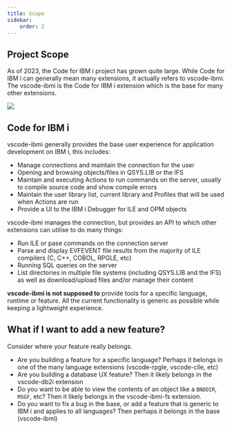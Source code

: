 ```yaml
---
title: Scope
sidebar:
    order: 2
---
```


## Project Scope

As of 2023, the Code for IBM i project has grown quite large. While Code for IBM i can generally mean many extensions, it actually refers to vscode-ibmi. The vscode-ibmi is the Code for IBM i extension which is the base for many other extensions.

![](../../../assets/scope.png)

## Code for IBM i

vscode-ibmi generally provides the base user experience for application development on IBM i, this includes:

* Manage connections and maintain the connection for the user
* Opening and browsing objects/files in QSYS.LIB or the IFS
* Maintain and executing Actions to run commands on the server, usually to compile source code and show compile errors
* Maintain the user library list, current library and Profiles that will be used when Actions are run
* Provide a UI to the IBM i Debugger for ILE and OPM objects

vscode-ibmi manages the connection, but provides an API to which other extensions can utilise to do many things:

* Run ILE or pase commands on the connection server
* Parse and display EVFEVENT file results from the majority of ILE compilers (C, C++, COBOL, RPGLE, etc)
* Running SQL queries on the server
* List directories in multiple file systems (including QSYS.LIB and the IFS) as well as download/upload files and/or manage their content

**vscode-ibmi is not supposed to** provide tools for a specific language, runtime or feature. All the current functionality is generic as possible while keeping a lightweight experience.

## What if I want to add a new feature?

Consider where your feature really belongs.

* Are you building a feature for a specific language? Perhaps it belongs in one of the many language extensions (vscode-rpgle, vscode-clle, etc)
* Are you building a database UX feature? Then it likely belongs in the vscode-db2i extension
* Do you want to be able to view the contents of an object like a `BNDDIR`, `MSGF`, etc? Then it likely belongs in the vscode-ibmi-fs extension.
* Do you want to fix a bug in the base, or add a feature that is generic to IBM i and applies to all languages? Then perhaps it belongs in the base (vscode-ibmi)